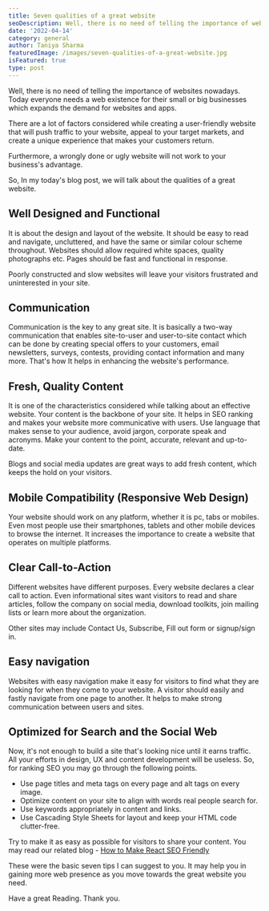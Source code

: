 ```yaml
---
title: Seven qualities of a great website
seoDescription: Well, there is no need of telling the importance of websites nowadays. Today everyone needs a web existence for their small or big businesses which expands the demand for websites and apps.
date: '2022-04-14'
category: general
author: Taniya Sharma
featuredImage: /images/seven-qualities-of-a-great-website.jpg
isFeatured: true
type: post
---
```


Well, there is no need of telling the importance of websites nowadays. Today everyone needs a web existence for their small or big businesses which expands the demand for websites and apps.

There are a lot of factors considered while creating a user-friendly website that will push traffic to your website, appeal to your target markets, and create a unique experience that makes your customers return.

Furthermore, a wrongly done or ugly website will not work to your business's advantage.

So, In my today's blog post, we will talk about the qualities of a great website.

## Well Designed and Functional

It is about the design and layout of the website. It should be easy to read and navigate, uncluttered, and have the same or similar colour scheme throughout. Websites should allow required white spaces, quality photographs etc. Pages should be fast and functional in response.

Poorly constructed and slow websites will leave your visitors frustrated and uninterested in your site.

## Communication

Communication is the key to any great site. It is basically a two-way communication that enables site-to-user and user-to-site contact which can be done by creating special offers to your customers, email newsletters, surveys, contests, providing contact information and many more. That's how It helps in enhancing the website's performance.

## Fresh, Quality Content

It is one of the characteristics considered while talking about an effective website. Your content is the backbone of your site. It helps in SEO ranking and makes your website more communicative with users. Use language that makes sense to your audience, avoid jargon, corporate speak and acronyms. Make your content to the point, accurate, relevant and up-to-date.

Blogs and social media updates are great ways to add fresh content, which keeps the hold on your visitors.

## Mobile Compatibility (Responsive Web Design)

Your website should work on any platform, whether it is pc, tabs or mobiles. Even most people use their smartphones, tablets and other mobile devices to browse the internet. It increases the importance to create a website that operates on multiple platforms.

## Clear Call-to-Action

Different websites have different purposes. Every website declares a clear call to action. Even informational sites want visitors to read and share articles, follow the company on social media, download toolkits, join mailing lists or learn more about the organization.

Other sites may include Contact Us, Subscribe, Fill out form or signup/sign in.

## Easy navigation

Websites with easy navigation make it easy for visitors to find what they are looking for when they come to your website. A visitor should easily and fastly navigate from one page to another. It helps to make strong communication between users and sites.

## Optimized for Search and the Social Web

Now, it's not enough to build a site that's looking nice until it earns traffic. All your efforts in design, UX and content development will be useless. So, for ranking SEO you may go through the following points.

-   Use page titles and meta tags on every page and alt tags on every image.
-   Optimize content on your site to align with words real people search for.
-   Use keywords appropriately in content and links.
-   Use Cascading Style Sheets for layout and keep your HTML code clutter-free.

Try to make it as easy as possible for visitors to share your content.
You may read our related blog - [How to Make React SEO Friendly](https://www.zeiq.co/posts/how-to-make-react-seo-friendly/)


These were the basic seven tips I can suggest to you. It may help you in gaining more web presence as you move towards the great website you need.

Have a great Reading.
Thank you.
